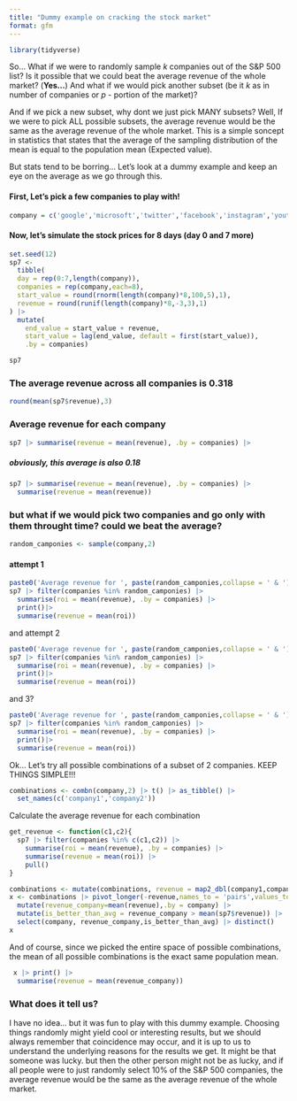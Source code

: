 ---
title: "Dummy example on cracking the stock market" 
format: gfm
---

```{r}
library(tidyverse)
```


So... What if we were to randomly sample *k* companies out of the S&P 500 list?
Is it possible that we could beat the average revenue of the whole market? (**Yes...**)
And what if we would pick another subset (be it *k* as in number of companies or *p* - portion of the market)?

And if we pick a new subset, why dont we just pick MANY subsets?
Well,
If we were to pick ALL possible subsets, the average revenue would be the same as the average revenue of the whole market. This is a simple soncept in statistics that states that the average of the sampling distribution of the mean is equal to the population mean (Expected value).

But stats tend to be borring... Let's look at a dummy example and keep an eye on the average as we go through this.

#### First, Let's pick a few companies to play with!
```{r}
company = c('google','microsoft','twitter','facebook','instagram','youtube','apple')
```

#### Now, let's simulate the stock prices for 8 days (day 0 and 7 more)
```{r}
set.seed(12)
sp7 <- 
  tibble(
  day = rep(0:7,length(company)),
  companies = rep(company,each=8),
  start_value = round(rnorm(length(company)*8,100,5),1),
  revenue = round(runif(length(company)*8,-3,3),1)
) |> 
  mutate(
    end_value = start_value + revenue,
    start_value = lag(end_value, default = first(start_value)),
    .by = companies)
```
```{r}
sp7
```

### The average revenue across all companies is 0.318
```{r}
round(mean(sp7$revenue),3)
```

### Average revenue for each company 
```{r}
sp7 |> summarise(revenue = mean(revenue), .by = companies) |> 
```
##### obviously, this average is also 0.18
```{r}
sp7 |> summarise(revenue = mean(revenue), .by = companies) |> 
  summarise(revenue = mean(revenue))
```

### but what if we would pick two companies and go only with them throught time? could we beat the average?

```{r}
random_camponies <- sample(company,2)
```
#### attempt 1

```{r}
paste0('Average revenue for ', paste(random_camponies,collapse = ' & '),':') 
sp7 |> filter(companies %in% random_camponies) |> 
  summarise(roi = mean(revenue), .by = companies) |> 
  print()|> 
  summarise(revenue = mean(roi))
```
and attempt 2
```{r}
paste0('Average revenue for ', paste(random_camponies,collapse = ' & '),':') 
sp7 |> filter(companies %in% random_camponies) |> 
  summarise(roi = mean(revenue), .by = companies) |> 
  print()|> 
  summarise(revenue = mean(roi))

```
and 3?
```{r}
paste0('Average revenue for ', paste(random_camponies,collapse = ' & '),':') 
sp7 |> filter(companies %in% random_camponies) |> 
  summarise(roi = mean(revenue), .by = companies) |> 
  print()|> 
  summarise(revenue = mean(roi))
```
Ok... Let's try all possible combinations of a subset of 2 companies. KEEP THINGS SIMPLE!!!

```{r}
combinations <- combn(company,2) |> t() |> as_tibble() |> 
  set_names(c('company1','company2'))
```

Calculate the average revenue for each combination
```{r}
get_revenue <- function(c1,c2){
  sp7 |> filter(companies %in% c(c1,c2)) |> 
    summarise(roi = mean(revenue), .by = companies) |> 
    summarise(revenue = mean(roi)) |> 
    pull()  
}

```

```{r}
combinations <- mutate(combinations, revenue = map2_dbl(company1,company2,get_revenue))
x <- combinations |> pivot_longer(-revenue,names_to = 'pairs',values_to = 'company') |> 
  mutate(revenue_company=mean(revenue),.by = company) |> 
  mutate(is_better_than_avg = revenue_company > mean(sp7$revenue)) |> 
  select(company, revenue_company,is_better_than_avg) |> distinct()
x
```
And of course, since we picked the entire space of possible combinations,
the mean of all possible combinations is the exact same population mean.
```{r}
 x |> print() |> 
  summarise(revenue = mean(revenue_company))
```

### What does it tell us?
I have no idea... but it was fun to play with this dummy example. 
Choosing things randomly might yield cool or interesting results, but we should always remember that coincidence may occur, and it is up to us to understand the underlying reasons for the results we get. 
It might be that someone was lucky. but then the other person might not be as lucky,
and if all people were to just randomly select 10% of the S&P 500 companies, the average revenue would be the same as the average revenue of the whole market. 



